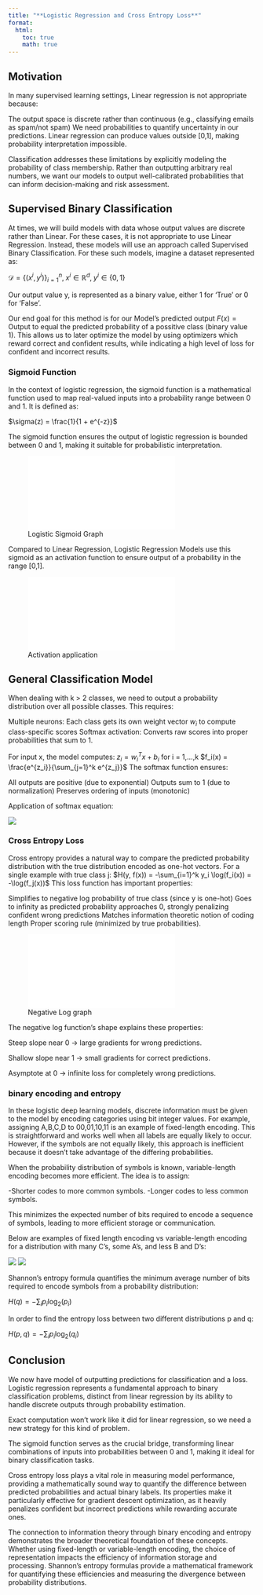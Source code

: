 ```yaml
---
title: "**Logistic Regression and Cross Entropy Loss**"
format:
  html:
    toc: true
    math: true
---
```


## Motivation

In many supervised learning settings, Linear regression is not appropriate because:

The output space is discrete rather than continuous (e.g., classifying emails as spam/not spam)
We need probabilities to quantify uncertainty in our predictions.
Linear regression can produce values outside [0,1], making probability interpretation impossible.

Classification addresses these limitations by explicitly modeling the probability of class membership. Rather than outputting arbitrary real numbers, we want our models to output well-calibrated probabilities that can inform decision-making and risk assessment.

## Supervised Binary Classification

At times, we will build models with data whose output values are discrete rather than Linear. For these cases, 
it is not appropriate to use Linear Regression. Instead, these models will use an approach called Supervised 
Binary Classification. For these such models, imagine a dataset represented as:

$\mathcal{D} = \{(x^i, y^i)\}_{i=1}^n, \; x^i \in \mathbb{R}^d, \; y^i \in \{0, 1\}$

Our output value y, is represented as a binary value, either 1 for 'True' or 0 for 'False'.

Our end goal for this method is for our Model's predicted output $F(x) = \text{Output}$ to equal the predicted
probability of a possitive class (binary value 1). This allows us to later optimize the model by using optimizers which
reward correct and confident results, while indicating a high level of loss for confident and incorrect results.



### Sigmoid Function

In the context of logistic regression, the sigmoid function is a mathematical function used to map real-valued inputs 
into a probability range between 0 and 1. It is defined as:

$\sigma(z) = \frac{1}{1 + e^{-z}}$

The sigmoid function ensures the output of logistic regression is bounded between 0 and 1, making it suitable for 
probabilistic interpretation.

![Logistic Sigmoid Graph](images/logistic_sigmoid.pdf)

Compared to Linear Regression, Logistic Regression Models use this sigmoid as an activation function to ensure
output of a probability in the range [0,1].

![Activation application](images/LogRegSigmoidPPT.pdf)


## General Classification Model

When dealing with k > 2 classes, we need to output a probability distribution over all possible classes. This requires:

Multiple neurons: Each class gets its own weight vector $w_i$ to compute class-specific scores
Softmax activation: Converts raw scores into proper probabilities that sum to 1.

For input x, the model computes:
$z_i = w_i^T x + b_i$ for i = 1,...,k
$f_i(x) = \frac{e^{z_i}}{\sum_{j=1}^k e^{z_j}}$
The softmax function ensures:

All outputs are positive (due to exponential)
Outputs sum to 1 (due to normalization)
Preserves ordering of inputs (monotonic)

Application of softmax equation:

![](images/softmax.png)

### Cross Entropy Loss

Cross entropy provides a natural way to compare the predicted probability distribution with the true distribution encoded as one-hot vectors. For a single example with true class j:
$H(y, f(x)) = -\sum_{i=1}^k y_i \log(f_i(x)) = -\log(f_j(x))$
This loss function has important properties:

Simplifies to negative log probability of true class (since y is one-hot)
Goes to infinity as predicted probability approaches 0, strongly penalizing confident wrong predictions
Matches information theoretic notion of coding length
Proper scoring rule (minimized by true probabilities).

![Negative Log graph](images/NegLog.pdf)

The negative log function's shape explains these properties:

Steep slope near 0 → large gradients for wrong predictions.

Shallow slope near 1 → small gradients for correct predictions.

Asymptote at 0 → infinite loss for completely wrong predictions.


### binary encoding and entropy

In these logistic deep learning models, discrete information must be given to the model by encoding categories
using bit integer values. For example, assigning A,B,C,D to 00,01,10,11 is an example of fixed-length encoding.
This is straightforward and works well when all labels are equally likely to occur. However, if the symbols are 
not equally likely, this approach is inefficient because it doesn't take advantage of the differing probabilities.

When the probability distribution of symbols is known, variable-length encoding becomes more efficient. The idea is to assign:

-Shorter codes to more common symbols.
-Longer codes to less common symbols.

This minimizes the expected number of bits required to encode a sequence of symbols, leading to more efficient storage or communication.

Below are examples of fixed length encoding vs variable-length encoding for a distribution with
many C's, some A's, and less B and D's:

![](images/balancedTree.png)
![](images/huffman.png)

Shannon's entropy formula quantifies the minimum average number of bits required to encode symbols from a probability distribution:

$H(q) = -\sum_{i} p_i \log_2(p_i)$

In order to find the entropy loss between two different distributions p and q:

$H(p,q) = -\sum_{i} p_i \log_2(q_i)$


## Conclusion
We now have model of outputting predictions for classification and a loss.
Logistic regression represents a fundamental approach to binary classification problems, distinct from linear regression by its ability to handle discrete outputs through probability estimation.

Exact computation won't work like it did for linear regression, so we need a new strategy for this kind of problem.

The sigmoid function serves as the crucial bridge, transforming linear combinations of inputs into probabilities between 0 and 1, making it ideal for binary classification tasks.

Cross entropy loss plays a vital role in measuring model performance, providing a mathematically sound way to quantify the difference between predicted probabilities and actual binary labels. Its properties make it particularly effective for gradient descent optimization, as it heavily penalizes confident but incorrect predictions while rewarding accurate ones.

The connection to information theory through binary encoding and entropy demonstrates the broader theoretical foundation of these concepts. Whether using fixed-length or variable-length encoding, the choice of representation impacts the efficiency of information storage and processing. Shannon's entropy formulas provide a mathematical framework for quantifying these efficiencies and measuring the divergence between probability distributions.